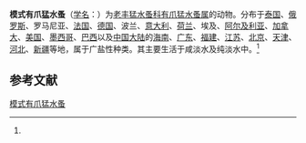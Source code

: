 {{Speciesbox
| name = 模式有爪猛水蚤
| status = 
| status_system = 
| image = 
| genus = Onychocamptus
| species = mohammed
| authority = (Blanchard et Richard, 1891)<ref name='id12531'>{{cite web| url =http://www.bioinfo.cn/db05/BjdwSpecies.php?action=view&id=12531| title =模式有爪猛水蚤| work =《中国动物物种编目数据库》| publisher =中国科学院微生物研究所| author =中国科学院动物研究所| accessdate =2009-04-28| deadurl =yes| archiveurl =https://web.archive.org/web/20160305003258/http://www.bioinfo.cn/db05/BjdwSpecies.php?action=view&id=12531| archivedate =2016-03-05}}</ref>
}}

'''模式有爪猛水蚤'''（[[学名|学名]]：{{lang|la|''Onychocamptus mohammed''}}）为[[老丰猛水蚤科|老丰猛水蚤科]][[有爪猛水蚤属|有爪猛水蚤属]]的动物。分布于[[泰国|泰国]]、[[俄罗斯|俄罗斯]]、罗马尼亚、[[法国|法国]]、[[德国|德国]]、波兰、[[意大利|意大利]]、[[荷兰|荷兰]]、埃及、[[阿尔及利亚|阿尔及利亚]]、[[加拿大|加拿大]]、[[美国|美国]]、[[墨西哥|墨西哥]]、[[巴西|巴西]]以及[[中国大陆|中国大陆]]的[[海南|海南]]、[[广东|广东]]、[[福建|福建]]、[[江苏|江苏]]、[[北京|北京]]、[[天津|天津]]、[[河北|河北]]、[[新疆|新疆]]等地，属于广盐性种类。其主要生活于咸淡水及纯淡水中。<ref name='id12531'/>

== 参考文献 ==
{{reflist}}

{{Wikispecies|Onychocamptus mohammed}}
{{Taxonbar|from=Q6562177}}

[[Category:有爪猛水蚤属|模式有爪猛水蚤]]


{{节肢动物小作品}}